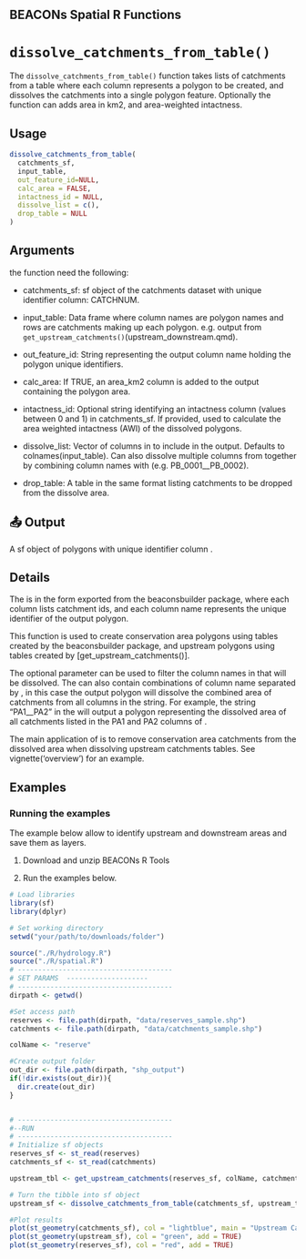 ## BEACONs Spatial R Functions

# `dissolve_catchments_from_table()` 

The `dissolve_catchments_from_table()` function takes lists of catchments from a table where each column represents a polygon to be created, and dissolves the catchments into a single polygon feature. Optionally the function can adds area in km2, and area-weighted intactness.

## Usage

```r
dissolve_catchments_from_table(
  catchments_sf,
  input_table,
  out_feature_id=NULL,
  calc_area = FALSE,
  intactness_id = NULL,
  dissolve_list = c(), 
  drop_table = NULL
)

```
## Arguments
the function need the following:

- catchments_sf: sf object of the catchments dataset with unique identifier column: CATCHNUM.

- input_table: Data frame where column names are polygon names and rows are catchments making up each polygon. e.g. output from `get_upstream_catchments()`(upstream_downstream.qmd).

- out_feature_id: String representing the output column name holding the polygon unique identifiers.

- calc_area: If TRUE, an area_km2 column is added to the output containing the polygon area.

- intactness_id: Optional string identifying an intactness column (values between 0 and 1) in catchments_sf. If provided,  used to calculate the area weighted intactness (AWI) of the dissolved polygons. 

- dissolve_list: Vector of columns in \code{input_table} to include in the output. Defaults to colnames(input_table). Can also dissolve multiple columns from \code{input_table} together by combining column names with \code{__} (e.g. PB_0001__PB_0002).

- drop_table: A table in the same format \code{input_table} listing catchments to be dropped from the dissolve area.


## 📤 Output
A sf object of polygons with unique identifier column \code{out_feature_id}.


## Details
The \code{input_table} is in the form exported from the beaconsbuilder package, where each column lists catchment ids,  and each column name represents the unique identifier of the output polygon.
 
This function is used to create conservation area polygons using tables created by the beaconsbuilder package, and upstream polygons using tables created by [get_upstream_catchments()].
 
The optional \code{dissolve_list} parameter can be used to filter the column names in \code{input_table} that will be dissolved. The \code{dissolve_list} can also contain combinations of column name separated by \code{__}, in this case the output polygon will dissolve the combined area of catchments from all columns in the string. For example, the string "PA1__PA2" in the \code{dissolve_list} will output a polygon representing the dissolved area of all catchments listed in the PA1 and PA2 columns of \code{input_table}.

The main application of \code{drop_table} is to remove conservation area catchments from the dissolved area when dissolving upstream catchments tables. See vignette('overview') for an example.

## Examples
### Running the examples

The example below allow to identify upstream and downstream areas and save them as layers. 

1. Download and unzip BEACONs R Tools 

2. Run the examples below.

```r
# Load libraries
library(sf)
library(dplyr)

# Set working directory
setwd("your/path/to/downloads/folder")

source("./R/hydrology.R")
source("./R/spatial.R")
# --------------------------------------
# SET PARAMS  --------------------
# --------------------------------------
dirpath <- getwd()

#Set access path 
reserves <- file.path(dirpath, "data/reserves_sample.shp")
catchments <- file.path(dirpath, "data/catchments_sample.shp")

colName <- "reserve"

#Create output folder
out_dir <- file.path(dirpath, "shp_output")
if(!dir.exists(out_dir)){
  dir.create(out_dir)
}


# --------------------------------------
#--RUN
# --------------------------------------
# Initialize sf objects
reserves_sf <- st_read(reserves)
catchments_sf <- st_read(catchments)

upstream_tbl <- get_upstream_catchments(reserves_sf, colName, catchments_sf)

# Turn the tibble into sf object
upstream_sf <- dissolve_catchments_from_table(catchments_sf, upstream_tbl, colName)

#Plot results
plot(st_geometry(catchments_sf), col = "lightblue", main = "Upstream Catchments Example")
plot(st_geometry(upstream_sf), col = "green", add = TRUE)
plot(st_geometry(reserves_sf), col = "red", add = TRUE)
```

